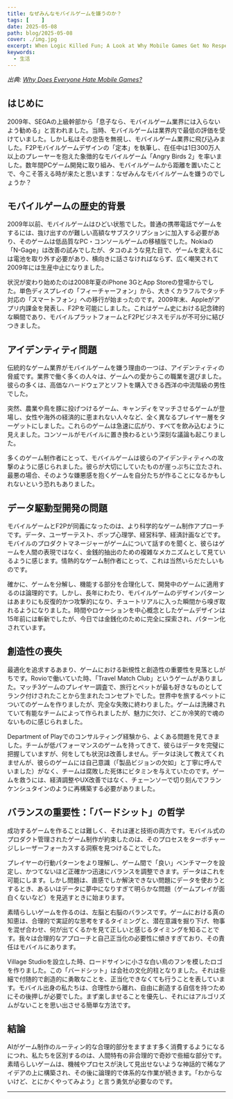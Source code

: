 ```yaml
---
title: なぜみんなモバイルゲームを嫌うのか？
tags: [    ]
date: 2025-05-08
path: blog/2025-05-08
cover: ./img.jpg
excerpt: When Logic Killed Fun; A Look at Why Mobile Games Get No Respect
keywords:
  - 生活
---
```


*出典: [Why Does Everyone Hate Mobile Games?](https://medium.com/@will_luton/why-does-everyone-hate-mobile-games-17a77773dbfc)*

## はじめに

2009年、SEGAの上級幹部から「息子なら、モバイルゲーム業界には入らないよう勧める」と言われました。当時、モバイルゲームは業界内で最低の評価を受けていました。しかし私はその忠告を無視し、モバイルゲーム業界に飛び込みました。F2Pモバイルゲームデザインの「定本」を執筆し、在任中は1日300万人以上のプレーヤーを抱えた象徴的なモバイルゲーム「Angry Birds 2」を率いました。数年間PCゲーム開発に取り組み、モバイルゲームから距離を置いたことで、今こそ答える時が来たと思います：なぜみんなモバイルゲームを嫌うのでしょうか？

## モバイルゲームの歴史的背景

2009年以前、モバイルゲームはひどい状態でした。普通の携帯電話でゲームをするには、抜け出すのが難しい高額なサブスクリプションに加入する必要があり、そのゲームは低品質なPC・コンソールゲームの移植版でした。Nokiaの「N-Gage」は改善の試みでしたが、タコのような見た目で、ゲームを変えるには電池を取り外す必要があり、横向きに話さなければならず、広く嘲笑されて2009年には生産中止になりました。

状況が変わり始めたのは2008年夏のiPhone 3GとApp Storeの登場からでした。単色ディスプレイの「フィーチャーフォン」から、大きくカラフルでタッチ対応の「スマートフォン」への移行が始まったのです。2009年末、Appleがアプリ内課金を発表し、F2Pを可能にしました。これはゲーム史における記念碑的な瞬間であり、モバイルプラットフォームとF2Pビジネスモデルが不可分に結びつきました。

## アイデンティティ問題

伝統的なゲーム業界がモバイルゲームを嫌う理由の一つは、アイデンティティの脅威です。業界で働く多くの人々は、ゲームへの愛からこの職業を選びました。彼らの多くは、高価なハードウェアとソフトを購入できる西洋の中流階級の男性でした。

突然、農業や鳥を豚に投げつけるゲーム、キャンディをマッチさせるゲームが登場し、女性や海外の経済的に恵まれない人々など、全く異なるプレイヤー層をターゲットにしました。これらのゲームは急速に広がり、すべてを飲み込むように見えました。コンソールがモバイルに置き換わるという深刻な議論も起こりました。

多くのゲーム制作者にとって、モバイルゲームは彼らのアイデンティティへの攻撃のように感じられました。彼らが大切にしていたものが崖っぷちに立たされ、最悪の場合、そのような嫌悪感を抱くゲームを自分たちが作ることになるかもしれないという恐れもありました。

## データ駆動型開発の問題

モバイルゲームとF2Pが同義になったのは、より科学的なゲーム制作アプローチです。データ、ユーザーテスト、ポップ心理学、経営科学、経済計画などです。モバイルのプロダクトマネージャーがゲームについて話すのを聞くと、彼らはゲームを人間の表現ではなく、金銭的抽出のための複雑なメカニズムとして見ているように感じます。情熱的なゲーム制作者にとって、これは当然いらだたしいものです。

確かに、ゲームを分解し、機能する部分を合理化して、開発中のゲームに適用するのは論理的です。しかし、長年にわたり、モバイルゲームのデザインパターンはあまりにも反復的かつ攻撃的になり、チュートリアルに入った瞬間から嗅ぎ取れるようになりました。時間やロケーションを中心概念としたゲームデザインは15年前には斬新でしたが、今日では金銭化のために完全に探索され、パターン化されています。

## 創造性の喪失

最適化を追求するあまり、ゲームにおける新規性と創造性の重要性を見落としがちです。Rovioで働いていた時、「Travel Match Club」というゲームがありました。マッチ3ゲームのプレイヤー調査で、旅行とペットが最も好きなものとしてランク付けされたことから生まれたコンセプトでした。世界中を旅するペットについてのゲームを作りましたが、完全な失敗に終わりました。ゲームは洗練されていて有能なチームによって作られましたが、魅力に欠け、どこか冷笑的で魂のないものに感じられました。

Department of Playでのコンサルティング経験から、よくある問題を見てきました。チームが低パフォーマンスのゲームを持ってきて、彼らはデータを完璧に把握していますが、何をしても状況は改善しません。データは決して教えてくれませんが、彼らのゲームには自己意識（「製品ビジョンの欠如」と丁寧に呼んでいました）がなく、チームは腐敗した死体にビタミンを与えていたのです。ゲームを救うには、経済調整やUX改善ではなく、チェーンソーで切り刻んでフランケンシュタインのように再構築する必要がありました。

## バランスの重要性：「バードシット」の哲学

成功するゲームを作ることは難しく、それは運と技術の両方です。モバイル式のプロダクト管理されたゲーム制作が約束したのは、そのプロセスをターボチャージしレーザーフォーカスする洞察を見つけることでした。

プレイヤーの行動パターンをより理解し、ゲーム間で「良い」ベンチマークを設定し、かつてないほど正確かつ迅速にバランスを調整できます。データはこれを可能にします。しかし問題は、直感でしか解決できない問題にデータを使おうとするとき、あるいはデータに夢中になりすぎて明らかな問題（ゲームプレイが面白くないなど）を見逃すときに始まります。

素晴らしいゲームを作るのは、左脳と右脳のバランスです。ゲームにおける真の知恵は、合理的で実証的な思考をするタイミングと、潜在意識を掘り下げ、物事を混ぜ合わせ、何が出てくるかを見て正しいと感じるタイミングを知ることです。我々は合理的なアプローチと自己正当化の必要性に傾きすぎており、その責任はモバイルにあります。

Village Studioを設立した時、ロードサインに小さな白い鳥のフンを模したロゴを作りました。この「バードシット」は会社の文化的柱となりました。それは些細で付随的で創造的に勇敢なことを、正当化できなくても行うことを表しています。モバイル出身の私たちは、合理性から離れ、自由に創造する自信を持つためにその後押しが必要でした。まず楽しませることを優先し、それにはアルゴリズムがないことを思い出させる簡単な方法です。

## 結論

AIがゲーム制作のルーティン的な合理的部分をますます多く消費するようになるにつれ、私たちを区別するのは、人間特有の非合理的で奇妙で些細な部分です。素晴らしいゲームは、機械やプロセスが決して見出せないような神話的で稀なアイデアの上に構築され、その後に論理的で体系的な作業が続きます。「わからないけど、とにかくやってみよう」と言う勇気が必要なのです。

---